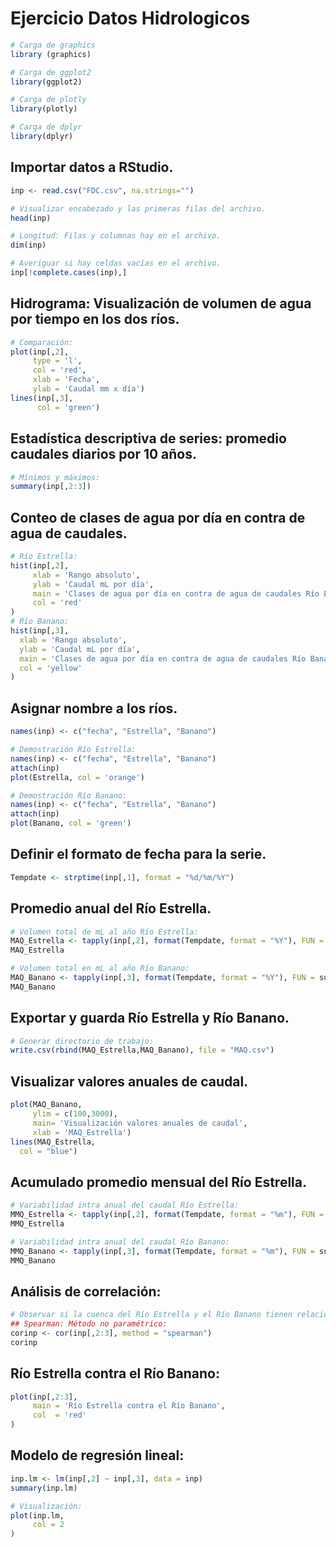 # Ejercicio Datos Hidrologicos

```r
# Carga de graphics
library (graphics)

# Carga de ggplot2
library(ggplot2)

# Carga de plotly
library(plotly)

# Carga de dplyr
library(dplyr)
```

## Importar datos a RStudio.
```r
inp <- read.csv("FDC.csv", na.strings="")

# Visualizar encabezado y las primeras filas del archivo.
head(inp)

# Longitud: Filas y columnas hay en el archivo.
dim(inp)

# Averiguar si hay celdas vacías en el archivo.
inp[!complete.cases(inp),]
```

## Hidrograma: Visualización de volumen de agua por tiempo en los dos ríos. 
```r
# Comparación:
plot(inp[,2], 
     type = 'l',
     col = 'red',
     xlab = 'Fecha',
     ylab = 'Caudal mm x día')
lines(inp[,3], 
      col = 'green')
```

## Estadística descriptiva de series: promedio caudales diarios por 10 años.
```r
# Mínimos y máximos:
summary(inp[,2:3])
```

## Conteo de clases de agua por día en contra de agua de caudales.
```r
# Río Estrella:
hist(inp[,2],
     xlab = 'Rango absoluto',
     ylab = 'Caudal mL por día',
     main = 'Clases de agua por día en contra de agua de caudales Río Estrella',
     col = 'red'
)
# Río Banano:
hist(inp[,3],
  xlab = 'Rango absoluto',
  ylab = 'Caudal mL por día',
  main = 'Clases de agua por día en contra de agua de caudales Río Banano',
  col = 'yellow'
) 
```

## Asignar nombre a los ríos.
```r
names(inp) <- c("fecha", "Estrella", "Banano")

# Demostración Río Estrella:
names(inp) <- c("fecha", "Estrella", "Banano")
attach(inp)
plot(Estrella, col = 'orange')

# Demostración Río Banano:
names(inp) <- c("fecha", "Estrella", "Banano")
attach(inp)
plot(Banano, col = 'green')
```

## Definir el formato de fecha para la serie.
```r
Tempdate <- strptime(inp[,1], format = "%d/%m/%Y")
```

## Promedio anual del Río Estrella.
```r
# Volumen total de mL al año Río Estrella:
MAQ_Estrella <- tapply(inp[,2], format(Tempdate, format = "%Y"), FUN = sum)
MAQ_Estrella

# Volumen total en mL al año Río Banano:
MAQ_Banano <- tapply(inp[,3], format(Tempdate, format = "%Y"), FUN = sum)
MAQ_Banano
```

## Exportar y guarda Río Estrella y Río Banano.
```r
# Generar directorio de trabajo:
write.csv(rbind(MAQ_Estrella,MAQ_Banano), file = "MAQ.csv")
```

## Visualizar valores anuales de caudal.
```r
plot(MAQ_Banano,
     ylim = c(100,3000),
     main= 'Visualización valores anuales de caudal',
     xlab = 'MAQ_Estrella')
lines(MAQ_Estrella, 
  col = "blue")
```

## Acumulado promedio mensual del Río Estrella.
```r
# Variabilidad intra anual del caudal Río Estrella:
MMQ_Estrella <- tapply(inp[,2], format(Tempdate, format = "%m"), FUN = sum)
MMQ_Estrella

# Variabilidad intra anual del caudal Río Banano:
MMQ_Banano <- tapply(inp[,3], format(Tempdate, format = "%m"), FUN = sum)
MMQ_Banano
```

## Análisis de correlación: 
```r
# Observar si la cuenca del Río Estrella y el Río Banano tienen relación cuantificable.
## Spearman: Método no paramétrico:
corinp <- cor(inp[,2:3], method = "spearman")
corinp
```

## Río Estrella contra el Río Banano:
```r
plot(inp[,2:3],
     main = 'Río Estrella contra el Río Banano',
     col  = 'red'
)
```  

## Modelo de regresión lineal:
```r
inp.lm <- lm(inp[,2] ~ inp[,3], data = inp)
summary(inp.lm)

# Visualización:
plot(inp.lm,
     col = 2
)
```
